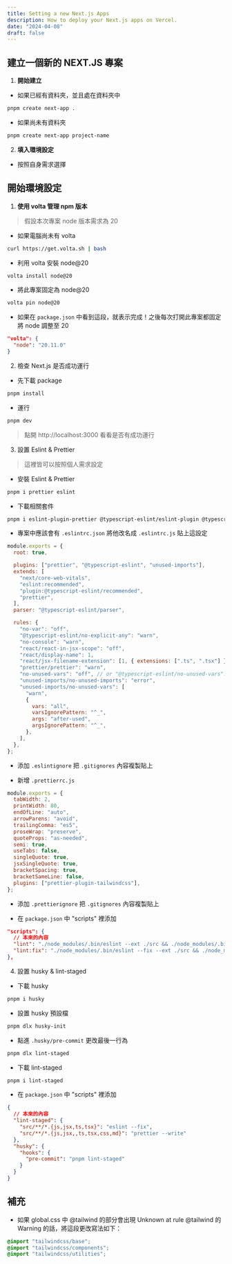 ```yaml
---
title: Setting a new Next.js Apps
description: How to deploy your Next.js apps on Vercel.
date: "2024-04-08"
draft: false
---
```


## 建立一個新的 NEXT.JS 專案

1. **開始建立**

- 如果已經有資料夾，並且處在資料夾中

```bash
pnpm create next-app .
```

- 如果尚未有資料夾

```bash
pnpm create next-app project-name
```

2. **填入環境設定**

- 按照自身需求選擇

## 開始環境設定

1. **使用 volta 管理 npm 版本**

> 假設本次專案 node 版本需求為 20

- 如果電腦尚未有 volta

```bash
curl https://get.volta.sh | bash
```

- 利用 volta 安裝 node@20

```bash
volta install node@20
```

- 將此專案固定為 node@20

```bash
volta pin node@20
```

- 如果在 `package.json` 中看到這段，就表示完成！之後每次打開此專案都固定將 node 調整至 20

```json package.json
"volta": {
  "node": "20.11.0"
}
```

2. 檢查 Next.js 是否成功運行

- 先下載 package

```bash
pnpm install
```

- 運行

```bash
pnpm dev
```

> 點開 http://localhost:3000 看看是否有成功運行

3. 設置 Eslint & Prettier

> 這裡皆可以按照個人需求設定

- 安裝 Eslint & Prettier

```bash
pnpm i prettier eslint
```

- 下載相關套件

```bash
pnpm i eslint-plugin-prettier @typescript-eslint/eslint-plugin @typescript-eslint/parser eslint-config-prettier eslint-plugin-unused-imports prettier-plugin-tailwindcss
```

- 專案中應該會有 `.eslintrc.json` 將他改名成 `.eslintrc.js` 貼上這設定

```js .eslintrc.js
module.exports = {
  root: true,

  plugins: ["prettier", "@typescript-eslint", "unused-imports"],
  extends: [
    "next/core-web-vitals",
    "eslint:recommended",
    "plugin:@typescript-eslint/recommended",
    "prettier",
  ],
  parser: "@typescript-eslint/parser",

  rules: {
    "no-var": "off",
    "@typescript-eslint/no-explicit-any": "warn",
    "no-console": "warn",
    "react/react-in-jsx-scope": "off",
    "react/display-name": 1,
    "react/jsx-filename-extension": [1, { extensions: [".ts", ".tsx"] }],
    "prettier/prettier": "warn",
    "no-unused-vars": "off", // or "@typescript-eslint/no-unused-vars": "off",
    "unused-imports/no-unused-imports": "error",
    "unused-imports/no-unused-vars": [
      "warn",
      {
        vars: "all",
        varsIgnorePattern: "^_",
        args: "after-used",
        argsIgnorePattern: "^_",
      },
    ],
  },
};
```

- 添加 `.eslintignore` 把 `.gitignores` 內容複製貼上

- 新增 `.prettierrc.js`

```js .prettierrc.js
module.exports = {
  tabWidth: 2,
  printWidth: 80,
  endOfLine: "auto",
  arrowParens: "avoid",
  trailingComma: "es5",
  proseWrap: "preserve",
  quoteProps: "as-needed",
  semi: true,
  useTabs: false,
  singleQuote: true,
  jsxSingleQuote: true,
  bracketSpacing: true,
  bracketSameLine: false,
  plugins: ["prettier-plugin-tailwindcss"],
};
```

- 添加 `.prettierignore` 把 `.gitignores` 內容複製貼上

- 在 `package.json` 中 "scripts" 裡添加

```json package.json
"scripts": {
  // 本來的內容
  "lint": "./node_modules/.bin/eslint --ext ./src && ./node_modules/.bin/prettier --check ./src",
  "lint:fix": "./node_modules/.bin/eslint --fix --ext ./src && ./node_modules/.bin/prettier --write ./src"
},
```

4. 設置 husky & lint-staged

- 下載 husky

```bash
pnpm i husky
```

- 設置 husky 預設檔

```bash
pnpm dlx husky-init
```

- 點進 `.husky/pre-commit` 更改最後一行為

```bash
pnpm dlx lint-staged
```

- 下載 lint-staged

```bash
pnpm i lint-staged
```

- 在 `package.json` 中 "scripts" 裡添加

```json package.json
{
  // 本來的內容
  "lint-staged": {
    "src/**/*.{js,jsx,ts,tsx}": "eslint --fix",
    "src/**/*.{js,jsx,,ts,tsx,css,md}": "prettier --write"
  },
  "husky": {
    "hooks": {
      "pre-commit": "pnpm lint-staged"
    }
  }
}
```

## 補充

- 如果 global.css 中 @tailwind 的部分會出現 Unknown at rule @tailwind 的 Warning 的話，將這段更改寫法如下：

```css global.css
@import "tailwindcss/base";
@import "tailwindcss/components";
@import "tailwindcss/utilities";
```
